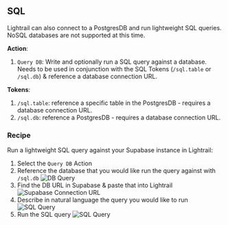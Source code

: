 
## SQL 

Lightrail can also connect to a PostgresDB and run lightweight SQL queries. NoSQL databases are not supported at this time. 

**Action**: 
 1. `Query DB`: Write and optionally run a SQL query against a database. Needs to be used in conjunction with the SQL Tokens (`/sql.table` or `/sql.db`) & reference a database connection URL. 

 **Tokens**: 
 1. `/sql.table`: reference a specific table in the PostgresDB - requires a database connection URL.
 2. `/sql.db`: reference a PostgresDB - requires a database connection URL. 

 ### Recipe
Run a lightweight SQL query against your Supabase instance in Lightrail: 
 1. Select the `Query DB` Action 
 2. Reference the database that you would like run the query against with `/sql.db`
 ![DB Query](../../assets/sql-db.png)
 3. Find the DB URL in Supabase & paste that into Lightrail
 ![Supabase Connection URL](../../assets/sb-connection.png)
 4. Describe in natural language the query you would like to run 
 ![SQL Query](../../assets/sql-query.png)
 5. Run the SQL query 
 ![SQL Query](../../assets/sql-query-results.png)



